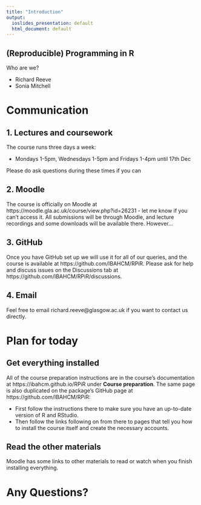 ```yaml
---
title: "Introduction"
output: 
  ioslides_presentation: default
  html_document: default
---
```


## (Reproducible) Programming in R

Who are we?

- Richard Reeve
- Sonia Mitchell

# Communication

## 1. Lectures and coursework

The course runs three days a week:

 - Mondays 1-5pm, Wednesdays 1-5pm and Fridays 1-4pm until 17th Dec

Please do ask questions during these times if you can

## 2. Moodle

The course is officially on Moodle at https://moodle.gla.ac.uk/course/view.php?id=26231 -
let me know if you can't access it. All submissions will be through Moodle,
and lecture recordings and some downloads will be available there. However...

## 3. GitHub

Once you have GitHub set up we will use it for all of our queries, and the
course is available at https://github.com/IBAHCM/RPiR. Please ask for help and
discuss issues on the Discussions tab at https://github.com/IBAHCM/RPiR/discussions.

## 4. Email

Feel free to email richard.reeve@glasgow.ac.uk if you want to contact us 
directly.

# Plan for today

## Get everything installed

All of the course preparation instructions are in the course's documentation at
https://ibahcm.github.io/RPiR under **Course preparation**. The same page is
also duplicated on the package's GitHub page at https://github.com/IBAHCM/RPiR:

- First follow the instructions there to make sure you have an up-to-date version
of R and RStudio.
- Then follow the links following on from there to pages that tell you how to
install the course itself and create the necessary accounts.

## Read the other materials

Moodle has some links to other materials to read or watch when you finish
installing everything.

# Any Questions?
